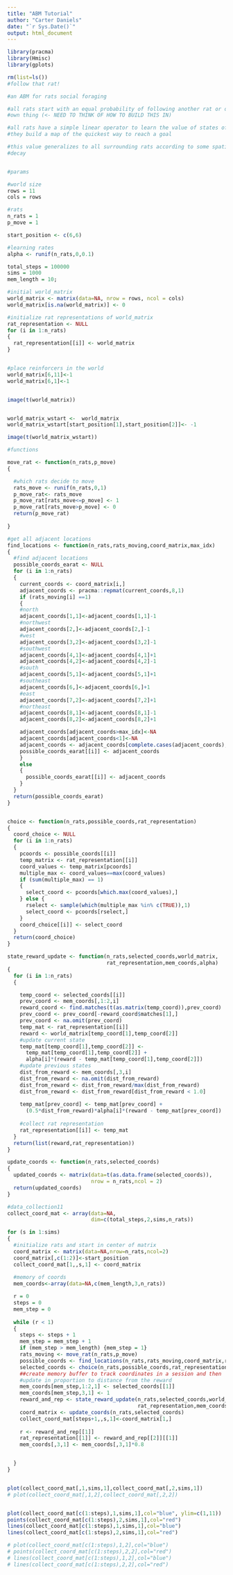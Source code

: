 ---
title: "ABM Tutorial"
author: "Carter Daniels"
date: "`r Sys.Date()`"
output: html_document
---

```{r}

library(pracma)
library(Hmisc)
library(gplots)

rm(list=ls())
#follow that rat!

#an ABM for rats social foraging

#all rats start with an equal probability of following another rat or doing their 
#own thing (<- NEED TO THINK OF HOW TO BUILD THIS IN)

#all rats have a simple linear operator to learn the value of states of different locations
#they build a map of the quickest way to reach a goal

#this value generalizes to all surrounding rats according to some spatial-gradient
#decay



```

```{r}

#params

#world size
rows = 11
cols = rows

#rats
n_rats = 1
p_move = 1

start_position <- c(6,6)

#learning rates
alpha <- runif(n_rats,0,0.1)

total_steps = 100000
sims = 1000
mem_length = 10; 


```

```{r}
#initial world_matrix
world_matrix <- matrix(data=NA, nrow = rows, ncol = cols)
world_matrix[is.na(world_matrix)] <- 0

#initialize rat representations of world_matrix
rat_representation <- NULL
for (i in 1:n_rats)
{
  rat_representation[[i]] <- world_matrix
}


#place reinforcers in the world
world_matrix[6,11]<-1
world_matrix[6,1]<-1


image(t(world_matrix))


world_matrix_wstart <-  world_matrix
world_matrix_wstart[start_position[1],start_position[2]]<- -1

image(t(world_matrix_wstart))


```

```{r}

#functions

move_rat <- function(n_rats,p_move)
{

  #which rats decide to move
  rats_move <- runif(n_rats,0,1)
  p_move_rat<- rats_move
  p_move_rat[rats_move<=p_move] <- 1
  p_move_rat[rats_move>p_move] <- 0
  return(p_move_rat)
  
}

#get all adjacent locations
find_locations <- function(n_rats,rats_moving,coord_matrix,max_idx)
{
  #find adjacent locations 
  possible_coords_earat <- NULL
  for (i in 1:n_rats)
  {
    current_coords <- coord_matrix[i,]
    adjacent_coords <- pracma::repmat(current_coords,8,1)
    if (rats_moving[i] ==1)
    {
    #north
    adjacent_coords[1,1]<-adjacent_coords[1,1]-1
    #northwest
    adjacent_coords[2,]<-adjacent_coords[2,]-1
    #west
    adjacent_coords[3,2]<-adjacent_coords[3,2]-1
    #southwest
    adjacent_coords[4,1]<-adjacent_coords[4,1]+1
    adjacent_coords[4,2]<-adjacent_coords[4,2]-1
    #south
    adjacent_coords[5,1]<-adjacent_coords[5,1]+1
    #southeast
    adjacent_coords[6,]<-adjacent_coords[6,]+1
    #east
    adjacent_coords[7,2]<-adjacent_coords[7,2]+1
    #northeast
    adjacent_coords[8,1]<-adjacent_coords[8,1]-1
    adjacent_coords[8,2]<-adjacent_coords[8,2]+1

    adjacent_coords[adjacent_coords>max_idx]<-NA
    adjacent_coords[adjacent_coords<1]<-NA
    adjacent_coords <- adjacent_coords[complete.cases(adjacent_coords),]
    possible_coords_earat[[i]] <- adjacent_coords
    }
    else
    {
      possible_coords_earat[[i]] <- adjacent_coords
    }
  }
  return(possible_coords_earat)
}


choice <- function(n_rats,possible_coords,rat_representation)
{
  coord_choice <- NULL
  for (i in 1:n_rats)
  {
    pcoords <- possible_coords[[i]]
    temp_matrix <- rat_representation[[i]]
    coord_values <- temp_matrix[pcoords]
    multiple_max <- coord_values==max(coord_values)
    if (sum(multiple_max) == 1)
    {
      select_coord <- pcoords[which.max(coord_values),]
    } else {
      rselect <- sample(which(multiple_max %in% c(TRUE)),1)
      select_coord <- pcoords[rselect,]
    }
    coord_choice[[i]] <- select_coord
  }
  return(coord_choice)
}

state_reward_update <- function(n_rats,selected_coords,world_matrix,
                                rat_representation,mem_coords,alpha)
{
  for (i in 1:n_rats)
  {

    temp_coord <- selected_coords[[i]]
    prev_coord <- mem_coords[,1:2,i]
    reward_coord <- find.matches(t(as.matrix(temp_coord)),prev_coord)
    prev_coord <- prev_coord[-reward_coord$matches[1],]
    prev_coord <- na.omit(prev_coord)
    temp_mat <- rat_representation[[i]]
    reward <- world_matrix[temp_coord[1],temp_coord[2]]
    #update current state
    temp_mat[temp_coord[1],temp_coord[2]] <- 
      temp_mat[temp_coord[1],temp_coord[2]] + 
      alpha[i]*(reward - temp_mat[temp_coord[1],temp_coord[2]])
    #update previous states
    dist_from_reward <- mem_coords[,3,i]
    dist_from_reward <- na.omit(dist_from_reward)
    dist_from_reward <- dist_from_reward/max(dist_from_reward)
    dist_from_reward <- dist_from_reward[dist_from_reward < 1.0]
    
    temp_mat[prev_coord] <- temp_mat[prev_coord] + 
      (0.5*dist_from_reward)*alpha[i]*(reward - temp_mat[prev_coord])
    
    #collect rat representation
    rat_representation[[i]] <- temp_mat
  }
  return(list(reward,rat_representation))
}

update_coords <- function(n_rats,selected_coords)
{
  updated_coords <- matrix(data=t(as.data.frame(selected_coords)),
                           nrow = n_rats,ncol = 2)
  return(updated_coords)
}


```


```{r}

#data_collection11
collect_coord_mat <- array(data=NA,
                           dim=c(total_steps,2,sims,n_rats))

for (s in 1:sims)
{
  #initialize rats and start in center of matrix
  coord_matrix <- matrix(data=NA,nrow=n_rats,ncol=2)
  coord_matrix[,c(1:2)]<-start_position
  collect_coord_mat[1,,s,1] <- coord_matrix
  
  #memory of coords
  mem_coords<-array(data=NA,c(mem_length,3,n_rats))

  r = 0
  steps = 0
  mem_step = 0
  
  while (r < 1)
  {
    steps <- steps + 1
    mem_step = mem_step + 1
    if (mem_step > mem_length) {mem_step = 1}
    rats_moving <- move_rat(n_rats,p_move)
    possible_coords <- find_locations(n_rats,rats_moving,coord_matrix,rows)
    selected_coords <- choice(n_rats,possible_coords,rat_representation)
    ##create memory buffer to track coordinates in a session and then
    #update in proportion to distance from the reward
    mem_coords[mem_step,1:2,1] <- selected_coords[[1]]
    mem_coords[mem_step,3,1] <- 1
    reward_and_rep <- state_reward_update(n_rats,selected_coords,world_matrix,
                                          rat_representation,mem_coords,alpha)
    coord_matrix <- update_coords(n_rats,selected_coords)
    collect_coord_mat[steps+1,,s,1]<-coord_matrix[1,]
  
    r <- reward_and_rep[[1]]
    rat_representation[[1]] <- reward_and_rep[[2]][[1]]
    mem_coords[,3,1] <- mem_coords[,3,1]*0.8


  }
}


plot(collect_coord_mat[,1,sims,1],collect_coord_mat[,2,sims,1])
# plot(collect_coord_mat[,1,2],collect_coord_mat[,2,2])


plot(collect_coord_mat[c(1:steps),1,sims,1],col="blue", ylim=c(1,11))
points(collect_coord_mat[c(1:steps),2,sims,1],col="red")
lines(collect_coord_mat[c(1:steps),1,sims,1],col="blue")
lines(collect_coord_mat[c(1:steps),2,sims,1],col="red")

# plot(collect_coord_mat[c(1:steps),1,2],col="blue")
# points(collect_coord_mat[c(1:steps),2,2],col="red")
# lines(collect_coord_mat[c(1:steps),1,2],col="blue")
# lines(collect_coord_mat[c(1:steps),2,2],col="red")
```